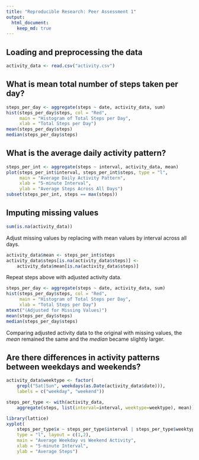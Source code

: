 ```yaml
---
title: "Reproducible Research: Peer Assessment 1"
output: 
  html_document:
    keep_md: true
---
```



## Loading and preprocessing the data

```r
activity_data <- read.csv("activity.csv")
```

## What is mean total number of steps taken per day?

```r
steps_per_day <- aggregate(steps ~ date, activity_data, sum)
hist(steps_per_day$steps, col = "Red",
     main = "Histogram of Total Steps per Day",
     xlab = "Total Steps per Day")
mean(steps_per_day$steps)
median(steps_per_day$steps)
```

## What is the average daily activity pattern?

```r
steps_per_int <- aggregate(steps ~ interval, activity_data, mean)
plot(steps_per_int$interval, steps_per_int$steps, type = "l",
     main = "Average Daily Activity Pattern",
     xlab = "5-minute Interval",
     ylab = "Average Steps Across All Days")
subset(steps_per_int, steps == max(steps))
```

## Imputing missing values

```r
sum(is.na(activity_data))
```

Adjust missing values by replacing with mean values by interval across all days.
```r
activity_data$mean <- steps_per_int$steps
activity_data$steps[is.na(activity_data$steps)] <- 
    activity_data$mean[is.na(activity_data$steps)]
```

Repeat steps above with adjusted activity data.
```r
steps_per_day <- aggregate(steps ~ date, activity_data, sum)
hist(steps_per_day$steps, col = "Red",
     main = "Histogram of Total Steps per Day",
     xlab = "Total Steps per Day")
mtext("(Adjusted for Missing Values)")
mean(steps_per_day$steps)
median(steps_per_day$steps)
```
Comparing adjusted activity data to the original with missing values, the *mean* remained the same and the *median* became slightly larger.

## Are there differences in activity patterns between weekdays and weekends?

```r
activity_data$weektype <- factor(
    grepl("Sat|Sun", weekdays(as.Date(activity_data$date))),
    labels = c("weekday", "weekend"))

steps_per_type <- with(activity_data, 
    aggregate(steps, list(interval=interval, weektype=weektype), mean))

library(lattice)
xyplot(
    steps_per_type$x ~ steps_per_type$interval | steps_per_type$weektype,
    type = "l", layout = c(1,2),
    main = "Average Weekday vs Weekend Activity",
    xlab = "5-minute Interval",
    ylab = "Average Steps")
```

